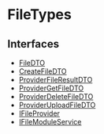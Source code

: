 
# FileTypes

## Interfaces

- [FileDTO](../FileTypes/interfaces/types.FileTypes.FileDTO/page.mdx)
- [CreateFileDTO](../FileTypes/interfaces/types.FileTypes.CreateFileDTO/page.mdx)
- [ProviderFileResultDTO](../FileTypes/interfaces/types.FileTypes.ProviderFileResultDTO/page.mdx)
- [ProviderGetFileDTO](../FileTypes/interfaces/types.FileTypes.ProviderGetFileDTO/page.mdx)
- [ProviderDeleteFileDTO](../FileTypes/interfaces/types.FileTypes.ProviderDeleteFileDTO/page.mdx)
- [ProviderUploadFileDTO](../FileTypes/interfaces/types.FileTypes.ProviderUploadFileDTO/page.mdx)
- [IFileProvider](../FileTypes/interfaces/types.FileTypes.IFileProvider/page.mdx)
- [IFileModuleService](../FileTypes/interfaces/types.FileTypes.IFileModuleService/page.mdx)
